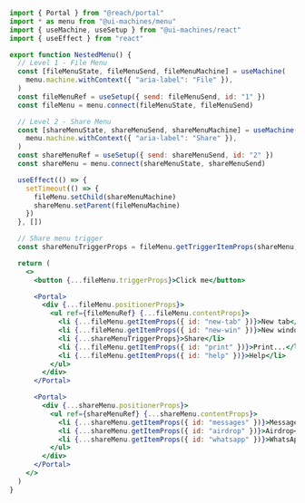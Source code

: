 ```jsx
import { Portal } from "@reach/portal"
import * as menu from "@ui-machines/menu"
import { useMachine, useSetup } from "@ui-machines/react"
import { useEffect } from "react"

export function NestedMenu() {
  // Level 1 - File Menu
  const [fileMenuState, fileMenuSend, fileMenuMachine] = useMachine(
    menu.machine.withContext({ "aria-label": "File" }),
  )
  const fileMenuRef = useSetup({ send: fileMenuSend, id: "1" })
  const fileMenu = menu.connect(fileMenuState, fileMenuSend)

  // Level 2 - Share Menu
  const [shareMenuState, shareMenuSend, shareMenuMachine] = useMachine(
    menu.machine.withContext({ "aria-label": "Share" }),
  )
  const shareMenuRef = useSetup({ send: shareMenuSend, id: "2" })
  const shareMenu = menu.connect(shareMenuState, shareMenuSend)

  useEffect(() => {
    setTimeout(() => {
      fileMenu.setChild(shareMenuMachine)
      shareMenu.setParent(fileMenuMachine)
    })
  }, [])

  // Share menu trigger
  const shareMenuTriggerProps = fileMenu.getTriggerItemProps(shareMenu)

  return (
    <>
      <button {...fileMenu.triggerProps}>Click me</button>

      <Portal>
        <div {...fileMenu.positionerProps}>
          <ul ref={fileMenuRef} {...fileMenu.contentProps}>
            <li {...fileMenu.getItemProps({ id: "new-tab" })}>New tab</li>
            <li {...fileMenu.getItemProps({ id: "new-win" })}>New window</li>
            <li {...shareMenuTriggerProps}>Share</li>
            <li {...fileMenu.getItemProps({ id: "print" })}>Print...</li>
            <li {...fileMenu.getItemProps({ id: "help" })}>Help</li>
          </ul>
        </div>
      </Portal>

      <Portal>
        <div {...shareMenu.positionerProps}>
          <ul ref={shareMenuRef} {...shareMenu.contentProps}>
            <li {...shareMenu.getItemProps({ id: "messages" })}>Messages</li>
            <li {...shareMenu.getItemProps({ id: "airdrop" })}>Airdrop</li>
            <li {...shareMenu.getItemProps({ id: "whatsapp" })}>WhatsApp</li>
          </ul>
        </div>
      </Portal>
    </>
  )
}
```
